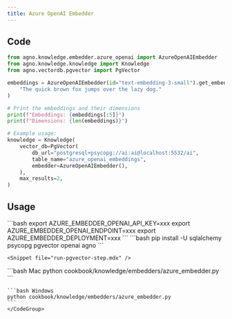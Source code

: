```yaml
---
title: Azure OpenAI Embedder
---
```


## Code

```python
from agno.knowledge.embedder.azure_openai import AzureOpenAIEmbedder
from agno.knowledge.knowledge import Knowledge
from agno.vectordb.pgvector import PgVector

embeddings = AzureOpenAIEmbedder(id="text-embedding-3-small").get_embedding(
    "The quick brown fox jumps over the lazy dog."
)

# Print the embeddings and their dimensions
print(f"Embeddings: {embeddings[:5]}")
print(f"Dimensions: {len(embeddings)}")

# Example usage:
knowledge = Knowledge(
    vector_db=PgVector(
        db_url="postgresql+psycopg://ai:ai@localhost:5532/ai",
        table_name="azure_openai_embeddings",
        embedder=AzureOpenAIEmbedder(),
    ),
    max_results=2,
)
```

## Usage

<Steps>
  <Snippet file="create-venv-step.mdx" />

  <Step title="Set your API key">
    ```bash
    export AZURE_EMBEDDER_OPENAI_API_KEY=xxx
    export AZURE_EMBEDDER_OPENAI_ENDPOINT=xxx
    export AZURE_EMBEDDER_DEPLOYMENT=xxx
    ```
  </Step>

  <Step title="Install libraries">
    ```bash
    pip install -U sqlalchemy psycopg pgvector openai agno
    ```
  </Step>


    <Snippet file="run-pgvector-step.mdx" />


  <Step title="Run Agent">
    <CodeGroup>
    ```bash Mac
    python cookbook/knowledge/embedders/azure_embedder.py
    ```

    ```bash Windows
    python cookbook/knowledge/embedders/azure_embedder.py 
    ```
    </CodeGroup>
  </Step>
</Steps>